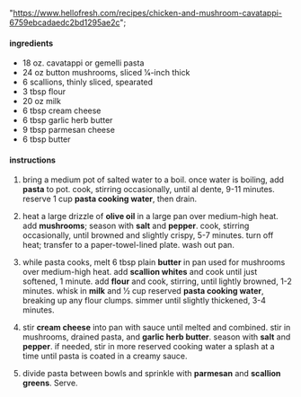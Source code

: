   "https://www.hellofresh.com/recipes/chicken-and-mushroom-cavatappi-6759ebcadaedc2bd1295ae2c";

#### ingredients

- 18 oz. cavatappi or gemelli pasta
- 24 oz button mushrooms, sliced 1⁄4-inch thick
- 6 scallions, thinly sliced, spearated
- 3 tbsp flour
- 20 oz milk
- 6 tbsp cream cheese
- 6 tbsp garlic herb butter
- 9 tbsp parmesan cheese
- 6 tbsp butter

#### instructions

1. bring a medium pot of salted water to a boil. once water is boiling, add **pasta** to pot. cook, stirring occasionally, until al dente, 9-11 minutes. reserve 1 cup **pasta cooking water**, then drain.

2. heat a large drizzle of **olive oil** in a large pan over medium-high heat. add **mushrooms**; season with **salt** and **pepper**. cook, stirring occasionally, until browned and slightly crispy, 5-7 minutes. turn off heat; transfer to a paper-towel-lined plate. wash out pan.

3. while pasta cooks, melt 6 tbsp plain **butter** in pan used for mushrooms over medium-high heat. add **scallion whites** and cook until just softened, 1 minute. add **flour** and cook, stirring, until lightly browned, 1-2 minutes. whisk in **milk** and 1⁄2 cup reserved **pasta cooking water**, breaking up any flour clumps. simmer until slightly thickened, 3-4 minutes.

4. stir **cream cheese** into pan with sauce until melted and combined. stir in mushrooms, drained pasta, and **garlic herb butter**. season with **salt** and **pepper**. if needed, stir in more reserved cooking water a splash at a time until pasta is coated in a creamy sauce.

5. divide pasta between bowls and sprinkle with **parmesan** and **scallion greens**. Serve.
